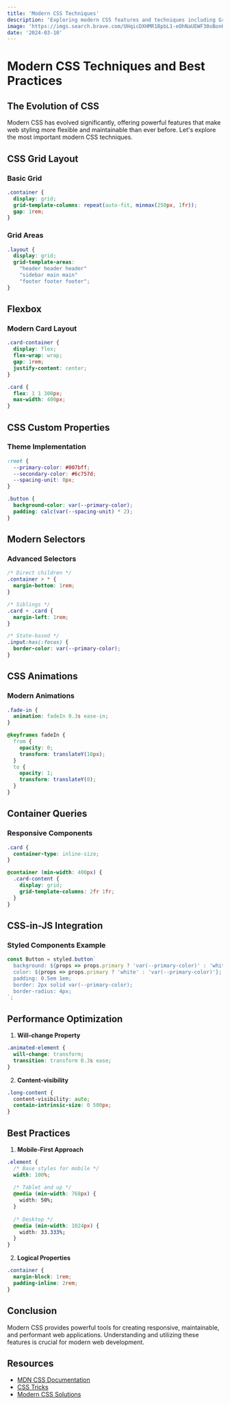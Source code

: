 ```yaml
---
title: 'Modern CSS Techniques'
description: 'Exploring modern CSS features and techniques including Grid, Flexbox, Custom Properties, and CSS-in-JS solutions.'
image: 'https://imgs.search.brave.com/UHqicDXHMR1BpbL1-eOhNaUEWF30oBonHoIdq9Xf5qA/rs:fit:860:0:0:0/g:ce/aHR0cHM6Ly91cGxv/YWRzLnNpdGVwb2lu/dC5jb20vd3AtY29u/dGVudC91cGxvYWRz/LzIwMjAvMDMvMTU4/MzE5ODMzM21hc3Rl/ci1tb2Rlcm4tY3Nz/LmpwZw'
date: '2024-03-10'
---
```


# Modern CSS Techniques and Best Practices

## The Evolution of CSS

Modern CSS has evolved significantly, offering powerful features that make web styling more flexible and maintainable than ever before. Let's explore the most important modern CSS techniques.

## CSS Grid Layout

### Basic Grid
```css
.container {
  display: grid;
  grid-template-columns: repeat(auto-fit, minmax(250px, 1fr));
  gap: 1rem;
}
```

### Grid Areas
```css
.layout {
  display: grid;
  grid-template-areas:
    "header header header"
    "sidebar main main"
    "footer footer footer";
}
```

## Flexbox

### Modern Card Layout
```css
.card-container {
  display: flex;
  flex-wrap: wrap;
  gap: 1rem;
  justify-content: center;
}

.card {
  flex: 1 1 300px;
  max-width: 400px;
}
```

## CSS Custom Properties

### Theme Implementation
```css
:root {
  --primary-color: #007bff;
  --secondary-color: #6c757d;
  --spacing-unit: 8px;
}

.button {
  background-color: var(--primary-color);
  padding: calc(var(--spacing-unit) * 2);
}
```

## Modern Selectors

### Advanced Selectors
```css
/* Direct children */
.container > * {
  margin-bottom: 1rem;
}

/* Siblings */
.card + .card {
  margin-left: 1rem;
}

/* State-based */
.input:has(:focus) {
  border-color: var(--primary-color);
}
```

## CSS Animations

### Modern Animations
```css
.fade-in {
  animation: fadeIn 0.3s ease-in;
}

@keyframes fadeIn {
  from {
    opacity: 0;
    transform: translateY(10px);
  }
  to {
    opacity: 1;
    transform: translateY(0);
  }
}
```

## Container Queries

### Responsive Components
```css
.card {
  container-type: inline-size;
}

@container (min-width: 400px) {
  .card-content {
    display: grid;
    grid-template-columns: 2fr 1fr;
  }
}
```

## CSS-in-JS Integration

### Styled Components Example
```typescript
const Button = styled.button`
  background: ${props => props.primary ? 'var(--primary-color)' : 'white'};
  color: ${props => props.primary ? 'white' : 'var(--primary-color)'};
  padding: 0.5em 1em;
  border: 2px solid var(--primary-color);
  border-radius: 4px;
`;
```

## Performance Optimization

1. **Will-change Property**
```css
.animated-element {
  will-change: transform;
  transition: transform 0.3s ease;
}
```

2. **Content-visibility**
```css
.long-content {
  content-visibility: auto;
  contain-intrinsic-size: 0 500px;
}
```

## Best Practices

1. **Mobile-First Approach**
```css
.element {
  /* Base styles for mobile */
  width: 100%;
  
  /* Tablet and up */
  @media (min-width: 768px) {
    width: 50%;
  }
  
  /* Desktop */
  @media (min-width: 1024px) {
    width: 33.333%;
  }
}
```

2. **Logical Properties**
```css
.container {
  margin-block: 1rem;
  padding-inline: 2rem;
}
```

## Conclusion

Modern CSS provides powerful tools for creating responsive, maintainable, and performant web applications. Understanding and utilizing these features is crucial for modern web development.

## Resources
- [MDN CSS Documentation](https://developer.mozilla.org/en-US/docs/Web/CSS)
- [CSS Tricks](https://css-tricks.com)
- [Modern CSS Solutions](https://moderncss.dev)
